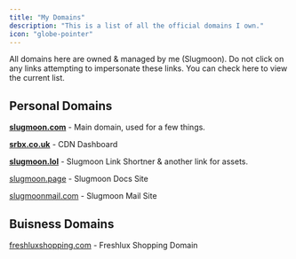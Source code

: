 ```yaml
---
title: "My Domains"
description: "This is a list of all the official domains I own."
icon: "globe-pointer"
---
```


<Warning>
  All domains here are owned & managed by me (Slugmoon). Do not click on any links attempting to impersonate these links. You can check here to view the current list.
</Warning>

## Personal Domains

<Icon icon="globe" /> [**slugmoon.com**](https://slugmoon.com) - Main domain, used for a few things.

<Icon icon="globe" /> [**srbx.co.uk**](http://srbx.co.uk) - CDN Dashboard

<Icon icon="globe" /> [**slugmoon.lol**](http://slugmoon.lol) - Slugmoon Link Shortner & another link for assets.

<Icon icon="globe" /> [slugmoon.page](http://slugmoon.page) - Slugmoon Docs Site

<Icon icon="globe" /> [slugmoonmail.com](http://slugmoonmail.com) - Slugmoon Mail Site

## Buisness Domains

<Icon icon="building" /> [freshluxshopping.com](http://freshluxshopping.com) - Freshlux Shopping Domain